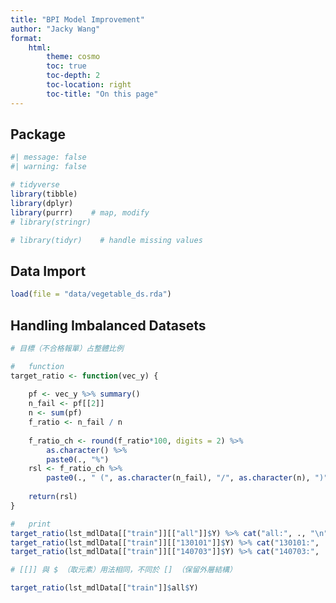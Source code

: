 ```yaml
---
title: "BPI Model Improvement"
author: "Jacky Wang"
format:
    html:
        theme: cosmo
        toc: true
        toc-depth: 2
        toc-location: right
        toc-title: "On this page"
---
```




## Package

```r
#| message: false
#| warning: false

# tidyverse
library(tibble)
library(dplyr)
library(purrr)    # map, modify
# library(stringr)

# library(tidyr)    # handle missing values

```



## Data Import

```r
load(file = "data/vegetable_ds.rda")
```



## Handling Imbalanced Datasets

```r

# 目標（不合格報單）占整體比例

#   function
target_ratio <- function(vec_y) {
    
    pf <- vec_y %>% summary()
    n_fail <- pf[[2]]
    n <- sum(pf)
    f_ratio <- n_fail / n
    
    f_ratio_ch <- round(f_ratio*100, digits = 2) %>% 
        as.character() %>% 
        paste0(., "%")
    rsl <- f_ratio_ch %>% 
        paste0(., " (", as.character(n_fail), "/", as.character(n), ")")
    
    return(rsl)
}

#   print
target_ratio(lst_mdlData[["train"]][["all"]]$Y) %>% cat("all:", ., "\n")
target_ratio(lst_mdlData[["train"]][["130101"]]$Y) %>% cat("130101:", ., "\n")
target_ratio(lst_mdlData[["train"]][["140703"]]$Y) %>% cat("140703:", ., "\n")

# [[]] 與 $ （取元素）用法相同，不同於 [] （保留外層結構）
```

```r

target_ratio(lst_mdlData[["train"]]$all$Y)

```





